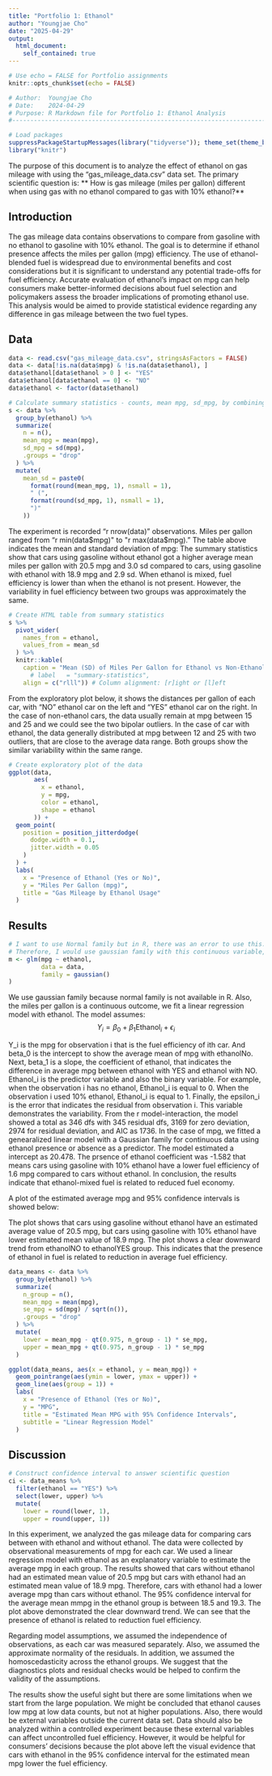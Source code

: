 ---
title: "Portfolio 1: Ethanol"
author: "Youngjae Cho"
date: "2025-04-29"
output: 
  html_document:
    self_contained: true
---

```{r setup, include=FALSE, purl=FALSE}
# Use echo = FALSE for Portfolio assignments
knitr::opts_chunk$set(echo = FALSE)
```

```{r metadata, echo=FALSE}
# Author:  Youngjae Cho
# Date:    2024-04-29
# Purpose: R Markdown file for Portfolio 1: Ethanol Analysis
#-------------------------------------------------------------------------------
```


```{r packages}
# Load packages
suppressPackageStartupMessages(library("tidyverse")); theme_set(theme_bw())
library("knitr")
```


The purpose of this document is to analyze the effect of ethanol on gas mileage with using the "gas_mileage_data.csv" data set. The primary scientific question is: 
** How is gas mileage (miles per gallon) different when using gas with no ethanol compared to gas with 10% ethanol?**

## Introduction

The gas mileage data contains observations to compare from gasoline with no ethanol to gasoline with 10% ethanol. The goal is to determine if ethanol presence affects the miles per gallon (mpg) efficiency.
The use of ethanol-blended fuel is widespread due to environmental benefits and cost considerations but it is significant to understand any potential trade-offs for fuel efficiency. Accurate evaluation of ethanol's impact on mpg can help consumers make better-informed decisions about fuel selection and policymakers assess the broader implications of promoting ethanol use. This analysis would be aimed to provide statistical evidence regarding any difference in gas mileage between the two fuel types.


## Data

```{r load-data}
data <- read.csv("gas_mileage_data.csv", stringsAsFactors = FALSE)
data <- data[!is.na(data$mpg) & !is.na(data$ethanol), ]
data$ethanol[data$ethanol > 0 ] <- "YES"
data$ethanol[data$ethanol == 0] <- "NO"
data$ethanol <- factor(data$ethanol)
```

```{r summary-statistics}
# Calculate summary statistics - counts, mean mpg, sd_mpg, by combining the mean and sd to build a new object "mean_sd."
s <- data %>%
  group_by(ethanol) %>%
  summarize(
    n = n(),
    mean_mpg = mean(mpg),
    sd_mpg = sd(mpg),
    .groups = "drop"
  ) %>%
  mutate(
    mean_sd = paste0(
      format(round(mean_mpg, 1), nsmall = 1),
      " (",
      format(round(sd_mpg, 1), nsmall = 1),
      ")"
    ))
```

The experiment is recorded "r nrow(data)" observations. Miles per gallon ranged from "r min(data$mpg)" to "r max(data$mpg)."
The table above indicates the mean and standard deviation of mpg: The summary statistics show that cars using gasoline without ethanol got a higher average mean miles per gallon with 20.5 mpg and 3.0 sd compared to cars, using gasoline with ethanol with 18.9 mpg and 2.9 sd. When ethanol is mixed, fuel efficiency is lower than when the ethanol is not present. However, the variability in fuel efficiency between two groups was approximately the same. 


```{r summary-statistics-table}
# Create HTML table from summary statistics
s %>%
  pivot_wider(
    names_from = ethanol,
    values_from = mean_sd
  ) %>%
  knitr::kable(
    caption = "Mean (SD) of Miles Per Gallon for Ethanol vs Non-Ethanol Gasoline",
      # label   = "summary-statistics",
    align = c("rlll")) # Column alignment: [r]ight or [l]eft
```

From the exploratory plot below, it shows the distances per gallon of each car, with "NO" ethanol car on the left and "YES" ethanol car on the right. In the case of non-ethanol cars, the data usually remain at mpg between 15 and 25 and we could see the two bipolar outliers. In the case of car with ethanol, the data generally distributed at mpg between 12 and 25 with two outliers, that are close to the average data range. Both groups show the similar variability within the same range. 

```{r exploratory}
# Create exploratory plot of the data
ggplot(data,
       aes(
         x = ethanol,
         y = mpg,
         color = ethanol,
         shape = ethanol
       )) +
  geom_point(
    position = position_jitterdodge(
      dodge.width = 0.1,
      jitter.width = 0.05
    )
  ) +
  labs(
    x = "Presence of Ethanol (Yes or No)",
    y = "Miles Per Gallon (mpg)",
    title = "Gas Mileage by Ethanol Usage"
  )
```

## Results

```{r model-interaction}
# I want to use Normal family but in R, there was an error to use this. 
# Therefore, I would use gaussian family with this continuous variable, mpg. 
m <- glm(mpg ~ ethanol, 
         data = data, 
         family = gaussian()
)
```

We use gaussian family because normal family is not available in R. Also, the miles per gallon is a continuous outcome, we fit a linear regression model with ethanol.
The model assumes: 
$$ Y_i = \beta_0 + \beta_1 \text{Ethanol}_i + \epsilon_i $$

Y_i is the mpg for observation i that is the fuel efficiency of ith car. And beta_0 is the intercept to show the average mean of mpg with ethanolNo. Next, beta_1 is a slope, the coefficient of ethanol, that indicates the difference in average mpg between ethanol with YES and ethanol with NO. Ethanol_i is the predictor variable and also the binary variable. 
For example, when the observation i has no ethanol, Ethanol_i is equal to 0. When the observation i used 10% ethanol, Ethanol_i is equal to 1. Finally, the epsilon_i is the error that indicates the residual from observation i. This variable demonstrates the variability. 
From the r model-interaction, the model showed a total as 346 dfs with 345 residual dfs, 3169 for zero deviation, 2974 for residual deviation, and AIC as 1736. In the case of mpg, we fitted a genearalized linear model with a Gaussian family for continuous data using ethanol presence or absence as a predictor. The model estimated a intercept as 20.478. The prsence of ethanol coefficient was -1.582 that means cars using gasoline with 10% ethanol have a lower fuel efficiency of 1.6 mpg compared to cars without ethanol. In conclusion, the results indicate that ethanol-mixed fuel is related to reduced fuel economy. 



A plot of the estimated average mpg and 95% confidence intervals is showed below: 

The plot shows that cars using gasoline without ethanol have an estimated average value of 20.5 mpg, but cars using gasoline with 10% ethanol have lower estimated mean value of 18.9 mpg. The plot shows a clear downward trend from ethanolNO to ethanolYES group. This indicates that the presence of ethanol in fuel is related to reduction in average fuel efficiency. 
```{r predictions}
data_means <- data %>%
  group_by(ethanol) %>%
  summarize(
    n_group = n(),
    mean_mpg = mean(mpg),
    se_mpg = sd(mpg) / sqrt(n()),
    .groups = "drop"
  ) %>%
  mutate(
    lower = mean_mpg - qt(0.975, n_group - 1) * se_mpg,
    upper = mean_mpg + qt(0.975, n_group - 1) * se_mpg
  )
```

```{r}
ggplot(data_means, aes(x = ethanol, y = mean_mpg)) +
  geom_pointrange(aes(ymin = lower, ymax = upper)) +
  geom_line(aes(group = 1)) +
  labs(
    x = "Presence of Ethanol (Yes or No)",
    y = "MPG",
    title = "Estimated Mean MPG with 95% Confidence Intervals",
    subtitle = "Linear Regression Model"
  )
```

## Discussion

```{r ci}
# Construct confidence interval to answer scientific question
ci <- data_means %>%
  filter(ethanol == "YES") %>%
  select(lower, upper) %>%
  mutate(
    lower = round(lower, 1),
    upper = round(upper, 1))
```

In this experiment, we analyzed the gas mileage data for comparing cars between with ethanol and without ethanol. The data were collected by observational measurements of mpg for each car. We used a linear regression model with ethanol as an explanatory variable to estimate the average mpg in each group. The results showed that cars without ethanol had an estimated mean value of 20.5 mpg but cars with ethanol had an estimated mean value of 18.9 mpg. Therefore, cars with ethanol had a lower average mpg than cars without ethanol. The 95% confidence interval for the average mean mmpg in the ethanol group is between 18.5 and 19.3. The plot above demonstrated the clear downward trend. We can see that the presence of ethanol is related to reduction fuel efficiency. 

Regarding model assumptions, we assumed the independence of observations, as each car was measured separately. Also, we assumed the approximate normality of the residuals. In addition, we assumed the homoscedasticity across the ethanol groups. We suggest that the diagnostics plots and residual checks would be helped to confirm the validity of the assumptions. 

The results show the useful sight but there are some limitations when we start from the large population. We might be concluded that ethanol causes low mpg at low data counts, but not at higher populations. Also, there would be external variables outside the current data set. Data should also be analyzed within a controlled experiment because these external variables can affect uncontrolled fuel efficiency. However, it would be helpful for consumers' decisions because the plot above left the visual evidence that cars with ethanol in the 95% confidence interval for the estimated mean mpg lower the fuel efficiency. 





























